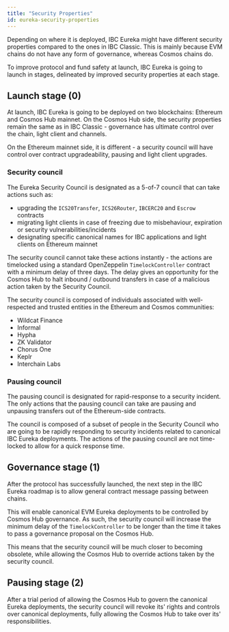 ```yaml
---
title: "Security Properties"
id: eureka-security-properties
---
```


Depending on where it is deployed, IBC Eureka might have different security properties compared to the ones in IBC Classic. This is mainly because
EVM chains do not have any form of governance, whereas Cosmos chains do.

To improve protocol and fund safety at launch, IBC Eureka is going to launch in stages, delineated by improved security properties at each stage.

## Launch stage (0)

At launch, IBC Eureka is going to be deployed on two blockchains: Ethereum and Cosmos Hub mainnet. On the Cosmos Hub side, the security properties remain
the same as in IBC Classic - governance has ultimate control over the chain, light client and channels.

On the Ethereum mainnet side, it is different - a security council will have control over contract upgradeability, pausing and light client upgrades.

### Security council

The Eureka Security Council is designated as a 5-of-7 council that can take actions such as:
- upgrading the `ICS20Transfer`, `ICS26Router`, `IBCERC20` and `Escrow` contracts
- migrating light clients in case of freezing due to misbehaviour, expiration or security vulnerabilities/incidents
- designating specific canonical names for IBC applications and light clients on Ethereum mainnet

The security council cannot take these actions instantly - the actions are timelocked using a standard OpenZeppelin `TimelockController` contract with a minimum
delay of three days. The delay gives an opportunity for the Cosmos Hub to halt inbound / outbound transfers in case of a malicious action taken by the Security Council.

The security council is composed of individuals associated with well-respected and trusted entities in the Ethereum and Cosmos communities:
- Wildcat Finance
- Informal
- Hypha
- ZK Validator
- Chorus One
- Keplr
- Interchain Labs

### Pausing council

The pausing council is designated for rapid-response to a security incident. The only actions that the pausing council can take are pausing and unpausing transfers out of the Ethereum-side contracts.

The council is composed of a subset of people in the Security Council who are going to be rapidly responding to security incidents related to canonical IBC Eureka deployments. The actions of the pausing council are not time-locked
to allow for a quick response time.

## Governance stage (1)

After the protocol has successfully launched, the next step in the IBC Eureka roadmap is to allow general contract message passing between chains.

This will enable canonical EVM Eureka deployments to be controlled by Cosmos Hub governance. As such, the security council will increase the minimum delay of the `TimelockController`
to be longer than the time it takes to pass a governance proposal on the Cosmos Hub.

This means that the security council will be much closer to becoming obsolete, while allowing the Cosmos Hub to override actions taken by the security council.

## Pausing stage (2)

After a trial period of allowing the Cosmos Hub to govern the canonical Eureka deployments, the security council will revoke its' rights and controls over canonical deployments,
fully allowing the Cosmos Hub to take over its' responsibilities.

